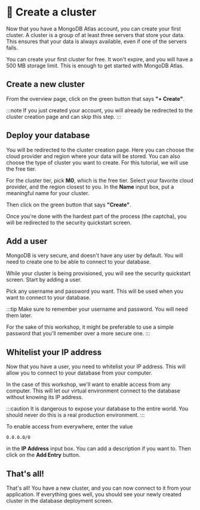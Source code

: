 
# 👐 Create a cluster

Now that you have a MongoDB Atlas account, you can create your first cluster. A cluster is a group of at least three servers that store your data. This ensures that your data is always available, even if one of the servers fails.

You can create your first cluster for free. It won't expire, and you will have a 500 MB storage limit. This is enough to get started with MongoDB Atlas.

## Create a new cluster

From the overview page, click on the green button that says **"+ Create"**.

<Screenshot src="img/screenshots/20-mongodb-atlas/3-create-cluster/1-overview.png" alt="Overview screenshot" />

:::note
If you just created your account, you will already be redirected to the cluster creation page and can skip this step.
:::

## Deploy your database

You will be redirected to the cluster creation page. Here you can choose the cloud provider and region where your data will be stored. You can also choose the type of cluster you want to create. For this tutorial, we will use the free tier.

<Screenshot src="img/screenshots/20-mongodb-atlas/3-create-cluster/2-deploy-database.png" alt="Create cluster screenshot" />

For the cluster tier, pick **M0**, which is the free tier. Select your favorite cloud provider, and the region closest to you. In the **Name** input box, put a meaningful name for your cluster.

Then click on the green button that says **"Create"**.

Once you're done with the hardest part of the process (the captcha), you will be redirected to the security quickstart screen.

## Add a user

MongoDB is very secure, and doesn't have any user by default. You will need to create one to be able to connect to your database.

While your cluster is being provisioned, you will see the security quickstart screen. Start by adding a user.

<Screenshot src="img/screenshots/20-mongodb-atlas/3-create-cluster/3-username.png" alt="Create a user screenshot" />

Pick any username and password you want. This will be used when you want to connect to your database.

:::tip
Make sure to remember your username and password. You will need them later.

For the sake of this workshop, it might be preferable to use a simple password that you'll remember over a more secure one.
:::

## Whitelist your IP address

Now that you have a user, you need to whitelist your IP address. This will allow you to connect to your database from your computer.

In the case of this workshop, we'll want to enable access from any computer. This will let our virtual environment connect to the database without knowing its IP address.

<Screenshot src="img/screenshots/20-mongodb-atlas/3-create-cluster/4-allow-ip.png" alt="Screenshot of the ip whitelisting screen" />

:::caution
It is dangerous to expose your database to the entire world. You should never do this is a real production environment.
:::

To enable access from everywhere, enter the value

```
0.0.0.0/0
```

in the **IP Address** input box. You can add a description if you want to. Then click on the **Add Entry** button.

## That's all!

That's all! You have a new cluster, and you can now connect to it from your application. If everything goes well, you should see your newly created cluster in the database deployment screen.

<Screenshot src="img/screenshots/20-mongodb-atlas/3-create-cluster/5-database-deployment.png" alt="Screenshot of the database deployment screen" />

